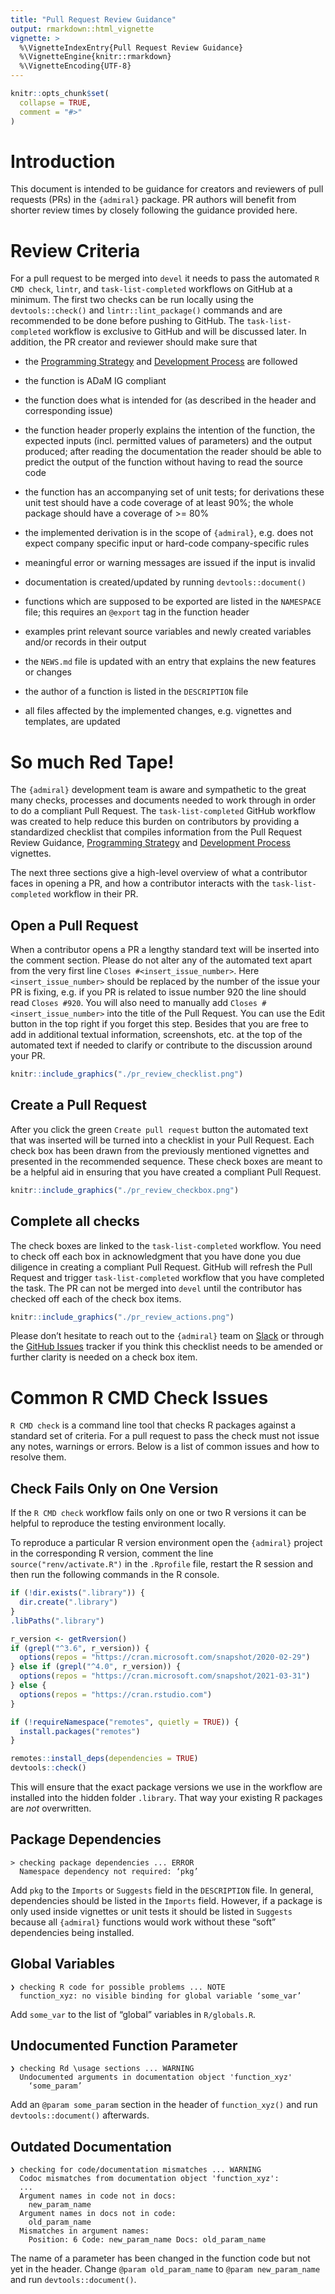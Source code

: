 ```yaml
---
title: "Pull Request Review Guidance"
output: rmarkdown::html_vignette
vignette: >
  %\VignetteIndexEntry{Pull Request Review Guidance}
  %\VignetteEngine{knitr::rmarkdown}
  %\VignetteEncoding{UTF-8}
---
```


```r
knitr::opts_chunk$set(
  collapse = TRUE,
  comment = "#>"
)
```

# Introduction

This document is intended to be guidance for creators and reviewers of pull requests (PRs) in the `{admiral}` package. PR authors will benefit from shorter review times by closely following the guidance provided here.


# Review Criteria

For a pull request to be merged into `devel` it needs to pass the automated `R CMD check`, `lintr`, and `task-list-completed` workflows on GitHub at a minimum. The first two checks can  be run locally using the `devtools::check()` and `lintr::lint_package()` commands and are recommended to be done before pushing to GitHub. The `task-list-completed` workflow is exclusive to GitHub and will be discussed later. In addition, the PR creator and reviewer should make sure that

- the [Programming Strategy](programming_strategy.html) and [Development Process](development_process.html) are followed

- the function is ADaM IG compliant

- the function does what is intended for (as described in the header and corresponding issue)

- the function header properly explains the intention of the function, the expected inputs (incl. permitted values of parameters) and the output produced; after reading the documentation the reader should be able to predict the output of the function without having to read the source code

- the function has an accompanying set of unit tests; for derivations these unit test should have a code coverage of at least 90%; the whole package should have a coverage of >= 80%

- the implemented derivation is in the scope of `{admiral}`, e.g. does not expect company specific input or hard-code company-specific rules

- meaningful error or warning messages are issued if the input is invalid

- documentation is created/updated by running `devtools::document()`

- functions which are supposed to be exported are listed in the `NAMESPACE` file; this requires an `@export` tag in the function header

- examples print relevant source variables and newly created variables and/or records in their output

- the `NEWS.md` file is updated with an entry that explains the new features or changes

- the author of a function is listed in the `DESCRIPTION` file

- all files affected by the implemented changes, e.g. vignettes and templates, are updated


# So much Red Tape!

The `{admiral}` development team is aware and sympathetic to the great many checks, processes and
documents needed to work through in order to do a compliant Pull Request. The `task-list-completed` GitHub
workflow was created to help reduce this burden on contributors by providing a standardized checklist that compiles information from the Pull Request Review Guidance, [Programming Strategy](programming_strategy.html) and [Development Process](development_process.html) vignettes. 

The next three sections give a high-level overview of what a contributor faces in opening a PR, and how a contributor interacts with the `task-list-completed` workflow in their PR.

## Open a Pull Request

When a contributor opens a PR a lengthy standard text will be inserted into the comment section. Please do not alter any of the automated text apart from the very first line `Closes #<insert_issue_number>`. Here `<insert_issue_number>` should be replaced by the number of the issue your PR is fixing, e.g. if you PR is related to issue number 920 the line should read `Closes #920`. You will also need to manually add `Closes #<insert_issue_number>` into the title of the Pull Request.  You can use the Edit button in the top right if you forget this step.  Besides that you are free to add in additional textual information, screenshots, etc. at the top of the automated text if needed to clarify or contribute to the discussion around your PR. 


```r
knitr::include_graphics("./pr_review_checklist.png")
```

## Create a Pull Request

After you click the green `Create pull request` button the automated text that was inserted will be turned into a checklist in your Pull Request. Each check box has been drawn from the previously mentioned vignettes and presented in the recommended sequence. These check boxes are meant to be a helpful aid in ensuring that you have created a compliant Pull Request. 

```r
knitr::include_graphics("./pr_review_checkbox.png")
```

## Complete all checks

The check boxes are linked to the `task-list-completed` workflow. You need to check off each box in acknowledgment that you have done you due diligence in creating a compliant Pull Request. GitHub will refresh the Pull Request and trigger `task-list-completed` workflow that you have completed the task. The PR can not be merged into `devel` until the contributor has checked off each of the check box items.

```r
knitr::include_graphics("./pr_review_actions.png")
```

Please don't hesitate to reach out to the `{admiral}` team on [Slack](https://app.slack.com/client/T028PB489D3/C02M8KN8269) or through the [GitHub Issues](https://github.com/pharmaverse/admiral/issues) tracker if you think this checklist needs to be amended or further clarity is needed on a check box item. 


# Common R CMD Check Issues

`R CMD check` is a command line tool that checks R packages against a standard set of criteria. For a pull request to pass the check must not issue any notes, warnings or errors. Below is a list of common issues and how to resolve them.

## Check Fails Only on One Version

If the `R CMD check` workflow fails only on one or two R versions it can be helpful to reproduce the testing environment locally.

To reproduce a particular R version environment open the `{admiral}` project in the corresponding R version, comment the line `source("renv/activate.R")` in the `.Rprofile` file, restart the R session and then run the following commands in the R console.

```r
if (!dir.exists(".library")) {
  dir.create(".library")
}
.libPaths(".library")

r_version <- getRversion()
if (grepl("^3.6", r_version)) {
  options(repos = "https://cran.microsoft.com/snapshot/2020-02-29")
} else if (grepl("^4.0", r_version)) {
  options(repos = "https://cran.microsoft.com/snapshot/2021-03-31")
} else {
  options(repos = "https://cran.rstudio.com")
}

if (!requireNamespace("remotes", quietly = TRUE)) {
  install.packages("remotes")
}

remotes::install_deps(dependencies = TRUE)
devtools::check()
```

This will ensure that the exact package versions we use in the workflow are installed into the hidden folder `.library`. That way your existing R packages are *not* overwritten.

## Package Dependencies

```
> checking package dependencies ... ERROR
  Namespace dependency not required: ‘pkg’
```

Add `pkg` to the `Imports` or `Suggests` field in the `DESCRIPTION` file. In general, dependencies should be listed in the `Imports` field. However, if a package is only used inside vignettes or unit tests it should be listed in `Suggests` because all `{admiral}` functions would work without these "soft" dependencies being installed.

## Global Variables

```
❯ checking R code for possible problems ... NOTE
  function_xyz: no visible binding for global variable ‘some_var’
```

Add `some_var` to the list of "global" variables in `R/globals.R`.

## Undocumented Function Parameter

```
❯ checking Rd \usage sections ... WARNING
  Undocumented arguments in documentation object 'function_xyz'
    ‘some_param’
```

Add an `@param some_param` section in the header of `function_xyz()` and run `devtools::document()` afterwards.

## Outdated Documentation

```
❯ checking for code/documentation mismatches ... WARNING
  Codoc mismatches from documentation object 'function_xyz':
  ...
  Argument names in code not in docs:
    new_param_name
  Argument names in docs not in code:
    old_param_name
  Mismatches in argument names:
    Position: 6 Code: new_param_name Docs: old_param_name
```

The name of a parameter has been changed in the function code but not yet in the header. Change `@param old_param_name` to `@param new_param_name` and run `devtools::document()`.
